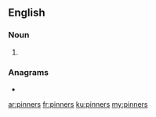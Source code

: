 ==English==

===Noun===
{{head|en|noun plural form}}

# {{plural of|pinner|lang=en}}

===Anagrams===
* {{l|en|spinner}}

[[ar:pinners]]
[[fr:pinners]]
[[ku:pinners]]
[[my:pinners]]